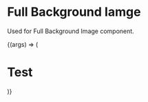 
<Meta title='Components/Full Background Image' component={FullBackgroundImage} />

# Full Background Iamge

Used for Full Background Image component.

<Canvas>
  <Story
    name='Details'
    args={{
      srcSet: 'https://www.daniellefrappier.com/images/danielle_frappier_bg.jpg'
    }}
  >
    {(args) => (
      <div style={{ width: '100%', height: '100vh' }}>
        <FullBackgroundImage {...args}>
          <h1>Test</h1>
        </FullBackgroundImage>
      </div>
    )}
  </Story>
</Canvas>

